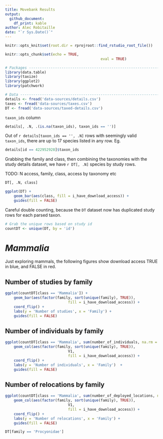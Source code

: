 ```yaml
---
title: Movebank Results
output: 
  github_document:
    df_print: kable
author: Alec Robitaille
date: "`r Sys.Date()`"
---
```


```r
knitr::opts_knit$set(root.dir = rprojroot::find_rstudio_root_file())

knitr::opts_chunk$set(echo = TRUE,
											eval = TRUE)
```




```r
# Packages ----------------------------------------------------------------
library(data.table)
library(taxize)
library(ggplot2)
library(patchwork)
```

```r
# Data --------------------------------------------------------------------
details <- fread('data-sources/details.csv')
taxes <- fread('data-sources/taxes.csv')
DT <- fread('data-sources/taxed-details.csv')
```


`taxon_ids` column

```r
details[, .N, .(is.na(taxon_ids), taxon_ids == '')]
```


Out of `r details[taxon_ids == '', .N]` rows with seemingly valid `taxon_ids`, there are up to 17 species listed in any row. Eg. 


```r
details[id == 422952928]$taxon_ids
```

Grabbing the family and class, then combining the taxonomies with the study details dataset, we have `r DT[, .N]` species by study rows. 


TODO: N access, family, class, access by taxonomy etc

```r
DT[, .N, class]

ggplot(DT) + 
	geom_bar(aes(class, fill = i_have_download_access)) +
	guides(fill = FALSE)
```


Careful double counting, because the `DT` dataset now has duplicated study rows for each parsed taxon. 

```r
# Grab the unique rows based on study id
countDT <- unique(DT, by = 'id')
```


# *Mammalia*

Just exploring mammals, the following figures show download access TRUE in blue, 
and FALSE in red. 

## Number of studies by family

```r
ggplot(countDT[class == 'Mammalia']) + 
	geom_bar(aes(factor(family, sort(unique(family), TRUE)),
							 fill = i_have_download_access)) +
	coord_flip() +
	labs(y = 'Number of studies', x = 'Family') +
	guides(fill = FALSE)
```


## Number of individuals by family
```r
ggplot(countDT[class == 'Mammalia', sum(number_of_individuals, na.rm = TRUE), .(i_have_download_access, family)]) + 
	geom_col(aes(factor(family, sort(unique(family), TRUE)),
							 V1,
							 fill = i_have_download_access)) +
	coord_flip() +
	labs(y = 'Number of individuals', x = 'Family')  +
	guides(fill = FALSE)
```

## Number of relocations by family
```r
ggplot(countDT[class == 'Mammalia', sum(number_of_deployed_locations, na.rm = TRUE), .(i_have_download_access, family)]) + 
	geom_col(aes(factor(family, sort(unique(family), TRUE)),
							 V1,
							 fill = i_have_download_access)) +
	coord_flip() +
	labs(y = 'Number of relocations', x = 'Family') +
	guides(fill = FALSE)
```



```r
DT[family == 'Procyonidae']
```
